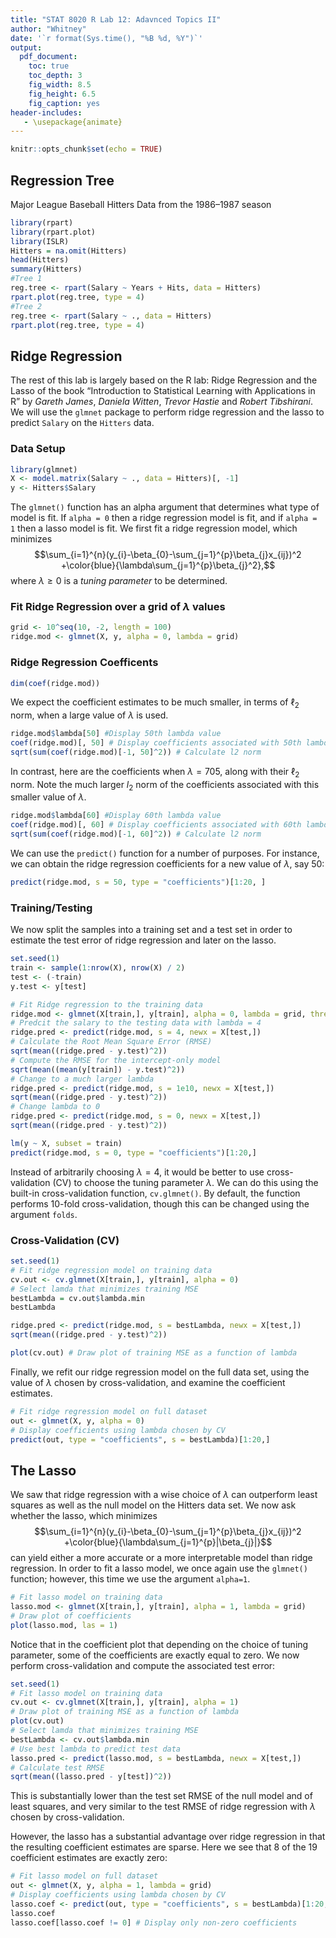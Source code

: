 ```yaml
---
title: "STAT 8020 R Lab 12: Adavnced Topics II"
author: "Whitney"
date: '`r format(Sys.time(), "%B %d, %Y")`'
output:
  pdf_document:
    toc: true
    toc_depth: 3
    fig_width: 8.5
    fig_height: 6.5
    fig_caption: yes
header-includes:
   - \usepackage{animate}
---
```



```r
knitr::opts_chunk$set(echo = TRUE)
```


## Regression Tree

Major League Baseball Hitters Data from the 1986–1987 season

```r
library(rpart)
library(rpart.plot)
library(ISLR)
Hitters = na.omit(Hitters)
head(Hitters)
summary(Hitters)
#Tree 1
reg.tree <- rpart(Salary ~ Years + Hits, data = Hitters)
rpart.plot(reg.tree, type = 4)
#Tree 2
reg.tree <- rpart(Salary ~ ., data = Hitters)
rpart.plot(reg.tree, type = 4)
```


## Ridge Regression

The rest of this lab is largely based on the R lab: Ridge Regression and the Lasso of the book "Introduction to Statistical Learning with Applications in R" by *Gareth James*, *Daniela Witten*, *Trevor Hastie* and *Robert Tibshirani*.
We will use the `glmnet` package to perform ridge regression and
the lasso to predict `Salary` on the `Hitters` data.

### Data Setup

```r
library(glmnet)
X <- model.matrix(Salary ~ ., data = Hitters)[, -1] 
y <- Hitters$Salary
```

The `glmnet()` function has an alpha argument that determines what type
of model is fit. If `alpha = 0` then a ridge regression model is fit, and if `alpha = 1` then a lasso model is fit. We first fit a ridge regression model, which minimizes 
$$\sum_{i=1}^{n}(y_{i}-\beta_{0}-\sum_{j=1}^{p}\beta_{j}x_{ij})^2 +\color{blue}{\lambda\sum_{j=1}^{p}\beta_{j}^2},$$ where $\lambda\geq 0$ is a *tuning parameter* to be determined.

### Fit Ridge Regression over a grid of $\lambda$ values

```r
grid <- 10^seq(10, -2, length = 100)
ridge.mod <- glmnet(X, y, alpha = 0, lambda = grid)
```

### Ridge Regression Coefficents

```r
dim(coef(ridge.mod))
```

We expect the coefficient estimates to be much smaller, in terms of $\ell_2$ norm,
when a large value of $\lambda$ is used. 

```r
ridge.mod$lambda[50] #Display 50th lambda value
coef(ridge.mod)[, 50] # Display coefficients associated with 50th lambda value
sqrt(sum(coef(ridge.mod)[-1, 50]^2)) # Calculate l2 norm
```

In contrast, here are the coefficients when $\lambda = 705$, along with their $\ell_2$
norm. Note the much larger $l_2$ norm of the coefficients associated with this
smaller value of $\lambda$.


```r
ridge.mod$lambda[60] #Display 60th lambda value
coef(ridge.mod)[, 60] # Display coefficients associated with 60th lambda value
sqrt(sum(coef(ridge.mod)[-1, 60]^2)) # Calculate l2 norm
```

We can use the `predict()` function for a number of purposes. For instance,
we can obtain the ridge regression coefficients for a new value of $\lambda$, say 50:

```r
predict(ridge.mod, s = 50, type = "coefficients")[1:20, ]
```

### Training/Testing

We now split the samples into a training set and a test set in order
to estimate the test error of ridge regression and later on the lasso.

```r
set.seed(1)
train <- sample(1:nrow(X), nrow(X) / 2)
test <- (-train)
y.test <- y[test]

# Fit Ridge regression to the training data
ridge.mod <- glmnet(X[train,], y[train], alpha = 0, lambda = grid, thresh = 1e-12)
# Predcit the salary to the testing data with lambda = 4
ridge.pred <- predict(ridge.mod, s = 4, newx = X[test,])
# Calculate the Root Mean Square Error (RMSE)
sqrt(mean((ridge.pred - y.test)^2))
# Compute the RMSE for the intercept-only model
sqrt(mean((mean(y[train]) - y.test)^2))
# Change to a much larger lambda
ridge.pred <- predict(ridge.mod, s = 1e10, newx = X[test,])
sqrt(mean((ridge.pred - y.test)^2))
# Change lambda to 0
ridge.pred <- predict(ridge.mod, s = 0, newx = X[test,])
sqrt(mean((ridge.pred - y.test)^2))

lm(y ~ X, subset = train)
predict(ridge.mod, s = 0, type = "coefficients")[1:20,]
```


Instead of arbitrarily choosing $\lambda = 4$, it would be better to
use cross-validation (CV) to choose the tuning parameter $\lambda$. We can do this using
the built-in cross-validation function, `cv.glmnet()`. By default, the function
performs 10-fold cross-validation, though this can be changed using the
argument `folds`.

### Cross-Validation (CV)

```r
set.seed(1)
# Fit ridge regression model on training data
cv.out <- cv.glmnet(X[train,], y[train], alpha = 0) 
# Select lamda that minimizes training MSE
bestLambda = cv.out$lambda.min  
bestLambda

ridge.pred <- predict(ridge.mod, s = bestLambda, newx = X[test,])
sqrt(mean((ridge.pred - y.test)^2))

plot(cv.out) # Draw plot of training MSE as a function of lambda
```

Finally, we refit our ridge regression model on the full data set,
using the value of $\lambda$ chosen by cross-validation, and examine the coefficient estimates.

```r
# Fit ridge regression model on full dataset
out <- glmnet(X, y, alpha = 0)
# Display coefficients using lambda chosen by CV
predict(out, type = "coefficients", s = bestLambda)[1:20,] 
```

## The Lasso 

We saw that ridge regression with a wise choice of $\lambda$ can outperform least
squares as well as the null model on the Hitters data set. We now ask
whether the lasso, which minimizes 
$$\sum_{i=1}^{n}(y_{i}-\beta_{0}-\sum_{j=1}^{p}\beta_{j}x_{ij})^2 +\color{blue}{\lambda\sum_{j=1}^{p}|\beta_{j}|}$$
can yield either a more accurate or a more interpretable
model than ridge regression. In order to fit a lasso model, we once again
use the `glmnet()` function; however, this time we use the argument `alpha=1`.


```r
# Fit lasso model on training data
lasso.mod <- glmnet(X[train,], y[train], alpha = 1, lambda = grid) 
# Draw plot of coefficients
plot(lasso.mod, las = 1)    
```

Notice that in the coefficient plot that depending on the choice of tuning
parameter, some of the coefficients are exactly equal to zero. We now
perform cross-validation and compute the associated test error:


```r
set.seed(1)
# Fit lasso model on training data
cv.out <- cv.glmnet(X[train,], y[train], alpha = 1) 
# Draw plot of training MSE as a function of lambda
plot(cv.out) 
# Select lamda that minimizes training MSE
bestLambda <- cv.out$lambda.min 
# Use best lambda to predict test data
lasso.pred <- predict(lasso.mod, s = bestLambda, newx = X[test,]) 
# Calculate test RMSE
sqrt(mean((lasso.pred - y[test])^2)) 
```

This is substantially lower than the test set RMSE of the null model and of
least squares, and very similar to the test RMSE of ridge regression with $\lambda$
chosen by cross-validation.

However, the lasso has a substantial advantage over ridge regression in
that the resulting coefficient estimates are sparse. Here we see that 8 of
the 19 coefficient estimates are exactly zero:


```r
# Fit lasso model on full dataset
out <- glmnet(X, y, alpha = 1, lambda = grid) 
# Display coefficients using lambda chosen by CV
lasso.coef <- predict(out, type = "coefficients", s = bestLambda)[1:20,] 
lasso.coef
lasso.coef[lasso.coef != 0] # Display only non-zero coefficients
```

